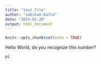 ```yaml
---
title: "test_file"
author: "saksham-bafna"
date: "2025-01-20"
output: html_document
---
```


```r
knitr::opts_chunk$set(echo = TRUE)
```

Hello World, do you recognize this number? 

```r
pi
```
